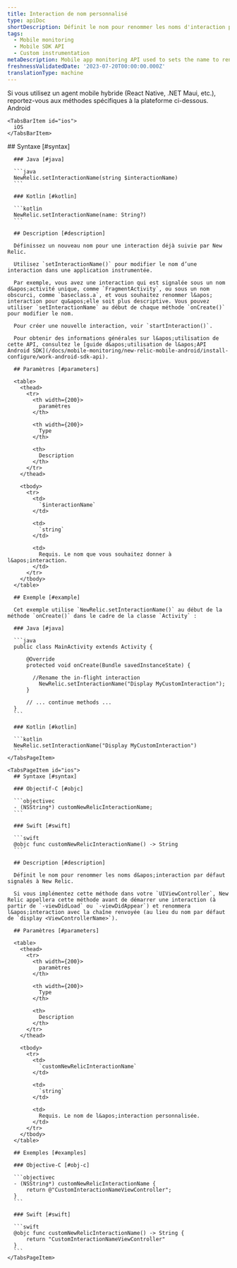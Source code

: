 ```yaml
---
title: Interaction de nom personnalisé
type: apiDoc
shortDescription: Définit le nom pour renommer les noms d'interaction par défaut signalés à New Relic.
tags:
  - Mobile monitoring
  - Mobile SDK API
  - Custom instrumentation
metaDescription: Mobile app monitoring API used to sets the name to rename default interaction names reported to New Relic.
freshnessValidatedDate: '2023-07-20T00:00:00.000Z'
translationType: machine
---
```


<Callout variant="important">
  Si vous utilisez un agent mobile hybride (React Native, .NET Maui, etc.), reportez-vous aux méthodes spécifiques à la plateforme ci-dessous.
</Callout>

<Tabs>
  <TabsBar>
    <TabsBarItem id="android">
      Android
    </TabsBarItem>

    <TabsBarItem id="ios">
      iOS
    </TabsBarItem>
  </TabsBar>

  <TabsPages>
    <TabsPageItem id="android">
      ## Syntaxe [#syntax]

      ### Java [#java]

      ```java
      NewRelic.setInteractionName(string $interactionName)
      ```

      ### Kotlin [#kotlin]

      ```kotlin
      NewRelic.setInteractionName(name: String?)
      ```

      ## Description [#description]

      Définissez un nouveau nom pour une interaction déjà suivie par New Relic.

      Utilisez `setInteractionName()` pour modifier le nom d’une interaction dans une application instrumentée.

      Par exemple, vous avez une interaction qui est signalée sous un nom d&apos;activité unique, comme `FragmentActivity`, ou sous un nom obscurci, comme `baseclass.a`, et vous souhaitez renommer l&apos; interaction pour qu&apos;elle soit plus descriptive. Vous pouvez utiliser `setInteractionName` au début de chaque méthode `onCreate()` pour modifier le nom.

      Pour créer une nouvelle interaction, voir `startInteraction()`.

      Pour obtenir des informations générales sur l&apos;utilisation de cette API, consultez le [guide d&apos;utilisation de l&apos;API Android SDK](/docs/mobile-monitoring/new-relic-mobile-android/install-configure/work-android-sdk-api).

      ## Paramètres [#parameters]

      <table>
        <thead>
          <tr>
            <th width={200}>
              paramètres
            </th>

            <th width={200}>
              Type
            </th>

            <th>
              Description
            </th>
          </tr>
        </thead>

        <tbody>
          <tr>
            <td>
              `$interactionName`
            </td>

            <td>
              `string`
            </td>

            <td>
              Requis. Le nom que vous souhaitez donner à l&apos;interaction.
            </td>
          </tr>
        </tbody>
      </table>

      ## Exemple [#example]

      Cet exemple utilise `NewRelic.setInteractionName()` au début de la méthode `onCreate()` dans le cadre de la classe `Activity` :

      ### Java [#java]

      ```java
      public class MainActivity extends Activity {

          @Override
          protected void onCreate(Bundle savedInstanceState) {

            //Rename the in-flight interaction
              NewRelic.setInteractionName("Display MyCustomInteraction");
          }

          // ... continue methods ...
      }
      ```

      ### Kotlin [#kotlin]

      ```kotlin
      NewRelic.setInteractionName("Display MyCustomInteraction")
      ```
    </TabsPageItem>

    <TabsPageItem id="ios">
      ## Syntaxe [#syntax]

      ### Objectif-C [#objc]

      ```objectivec
      - (NSString*) customNewRelicInteractionName;
      ```

      ### Swift [#swift]

      ```swift
      @objc func customNewRelicInteractionName() -> String
      ```

      ## Description [#description]

      Définit le nom pour renommer les noms d&apos;interaction par défaut signalés à New Relic.

      Si vous implémentez cette méthode dans votre `UIViewController`, New Relic appellera cette méthode avant de démarrer une interaction (à partir de `-viewDidLoad` ou `-viewDidAppear`) et renommera l&apos;interaction avec la chaîne renvoyée (au lieu du nom par défaut de `display <ViewControllerName>`).

      ## Paramètres [#parameters]

      <table>
        <thead>
          <tr>
            <th width={200}>
              paramètres
            </th>

            <th width={200}>
              Type
            </th>

            <th>
              Description
            </th>
          </tr>
        </thead>

        <tbody>
          <tr>
            <td>
              `customNewRelicInteractionName`
            </td>

            <td>
              `string`
            </td>

            <td>
              Requis. Le nom de l&apos;interaction personnalisée.
            </td>
          </tr>
        </tbody>
      </table>

      ## Exemples [#examples]

      ### Objective-C [#obj-c]

      ```objectivec
      - (NSString*) customNewRelicInteractionName {
          return @"CustomInteractionNameViewController";
      }
      ```

      ### Swift [#swift]

      ```swift
      @objc func customNewRelicInteractionName() -> String {
          return "CustomInteractionNameViewController"
      }
      ```
    </TabsPageItem>
  </TabsPages>
</Tabs>